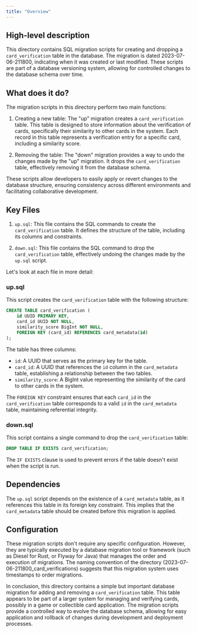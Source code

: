 ```yaml
---
title: "Overview"
---
```


## High-level description
This directory contains SQL migration scripts for creating and dropping a `card_verification` table in the database. The migration is dated 2023-07-06-211800, indicating when it was created or last modified. These scripts are part of a database versioning system, allowing for controlled changes to the database schema over time.

## What does it do?
The migration scripts in this directory perform two main functions:

1. Creating a new table: The "up" migration creates a `card_verification` table. This table is designed to store information about the verification of cards, specifically their similarity to other cards in the system. Each record in this table represents a verification entry for a specific card, including a similarity score.

2. Removing the table: The "down" migration provides a way to undo the changes made by the "up" migration. It drops the `card_verification` table, effectively removing it from the database schema.

These scripts allow developers to easily apply or revert changes to the database structure, ensuring consistency across different environments and facilitating collaborative development.

## Key Files

1. `up.sql`: This file contains the SQL commands to create the `card_verification` table. It defines the structure of the table, including its columns and constraints.

2. `down.sql`: This file contains the SQL command to drop the `card_verification` table, effectively undoing the changes made by the `up.sql` script.

Let's look at each file in more detail:

### up.sql

This script creates the `card_verification` table with the following structure:

```sql
CREATE TABLE card_verification (
    id UUID PRIMARY KEY,
    card_id UUID NOT NULL,
    similarity_score BigInt NOT NULL,
    FOREIGN KEY (card_id) REFERENCES card_metadata(id)
);
```

The table has three columns:
- `id`: A UUID that serves as the primary key for the table.
- `card_id`: A UUID that references the `id` column in the `card_metadata` table, establishing a relationship between the two tables.
- `similarity_score`: A BigInt value representing the similarity of the card to other cards in the system.

The `FOREIGN KEY` constraint ensures that each `card_id` in the `card_verification` table corresponds to a valid `id` in the `card_metadata` table, maintaining referential integrity.

### down.sql

This script contains a single command to drop the `card_verification` table:

```sql
DROP TABLE IF EXISTS card_verification;
```

The `IF EXISTS` clause is used to prevent errors if the table doesn't exist when the script is run.

## Dependencies
The `up.sql` script depends on the existence of a `card_metadata` table, as it references this table in its foreign key constraint. This implies that the `card_metadata` table should be created before this migration is applied.

## Configuration
These migration scripts don't require any specific configuration. However, they are typically executed by a database migration tool or framework (such as Diesel for Rust, or Flyway for Java) that manages the order and execution of migrations. The naming convention of the directory (2023-07-06-211800_card_verifications) suggests that this migration system uses timestamps to order migrations.

In conclusion, this directory contains a simple but important database migration for adding and removing a `card_verification` table. This table appears to be part of a larger system for managing and verifying cards, possibly in a game or collectible card application. The migration scripts provide a controlled way to evolve the database schema, allowing for easy application and rollback of changes during development and deployment processes.